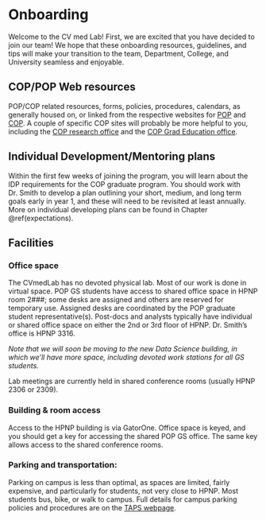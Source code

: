 # Onboarding {#onboarding}

Welcome to the CV med Lab! First, we are excited that you have decided to join our team! We hope that these onboarding resources, guidelines, and tips will make your transition to the team, Department, College, and University seamless and enjoyable. 


## COP/POP Web resources

POP/COP related resources, forms, policies, procedures, calendars, as generally housed on, or linked from the respective websites for [POP](https://pop.pharmacy.ufl.edu/) and [COP](https://pharmacy.ufl.edu/). A couple of specific COP sites will probably be more helpful to you, including the [COP research office](https://pharmacy.ufl.edu/research/cop-research-office/) and the [COP Grad Education office](https://graduateeducation.pharmacy.ufl.edu/). 

<!--## New employee and student onboarding checklists

[A work in progress.](https://docs.google.com/document/d/1ETgvSJ2ccryVKiEFZPPxgGKP50OxAyPuXed-eNCgQd8/edit?usp=sharing)

-   [IT Help](https://www.umassd.edu/cits/help/) for new students and staff/faculty
-   Here, you can navigate to the "Are you new?" section and select either student or staff.
-->
## Individual Development/Mentoring plans

Within the first few weeks of joining the program, you will learn about the IDP requirements for the COP graduate program. You should work with Dr. Smith to develop a plan outlining your short, medium, and long term goals early in year 1, and these will need to be revisited at least annually. More on individual developing plans can be found in Chapter \@ref(expectations).

<!--## Timesheets

(**graduate students do not need to complete timesheets**)

You can access you timesheets through the [HR portal in](https://my.umassd.edu/). Navigate to Quicklaunch and click on HRDirect. You need to enter your UMassD user ID, password, and select the Dartmouth campus. If this is the first time you do this, you will also need to verify your account through DUO authorization. We recommend using the DUO app on your phone. You can choose to have push access, or send codes. After your initial setup, you can also opt to go through DUO 1/month (instead of every time you login to HRDirect).

Even if you are salaried, it's still important to keep track of and submit your vacation and sick time!
-->
## Facilities

### Office space

The CVmedLab has no devoted physical lab. Most of our work is done in virtual space. POP GS students have access to shared office space in HPNP room 2###; some desks are assigned and others are reserved for temporary use. Assigned desks are coordinated by the POP graduate student representative(s). Post-docs and analysts typically have individual or shared office space on either the 2nd or 3rd floor of HPNP. Dr. Smith's office is HPNP 3316. 

*Note that we will soon be moving to the new Data Science building, in which we'll have more space, including devoted work stations for all GS students.*

Lab meetings are currently held in shared conference rooms (usually HPNP 2306 or 2309).

### Building & room access

Access to the HPNP building is via GatorOne. Office space is keyed, and you should get a key for accessing the shared POP GS office. The same key allows access to the shared conference rooms.  

### Parking and transportation:

Parking on campus is less than optimal, as spaces are limited, fairly expensive, and particularly for students, not very close to HPNP. Most students bus, bike, or walk to campus. Full details for campus parking policies and procedures are on the [TAPS webpage](https://taps.ufl.edu/). 
